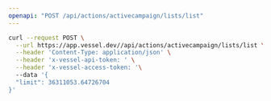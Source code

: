 ```yaml
---
openapi: "POST /api/actions/activecampaign/lists/list"
---
```


<RequestExample>

```bash Request
curl --request POST \
  --url https://app.vessel.dev//api/actions/activecampaign/lists/list \
  --header 'Content-Type: application/json' \
  --header 'x-vessel-api-token: ' \
  --header 'x-vessel-access-token: '\ 
  --data '{
  "limit": 36311053.64726704
}'
```

</RequestExample>


      